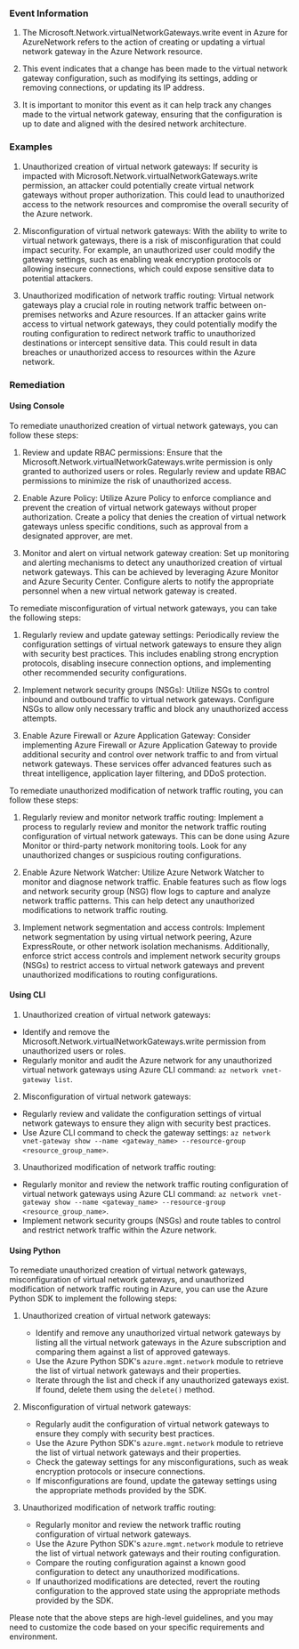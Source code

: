 
### Event Information

1. The Microsoft.Network.virtualNetworkGateways.write event in Azure for AzureNetwork refers to the action of creating or updating a virtual network gateway in the Azure Network resource.

2. This event indicates that a change has been made to the virtual network gateway configuration, such as modifying its settings, adding or removing connections, or updating its IP address.

3. It is important to monitor this event as it can help track any changes made to the virtual network gateway, ensuring that the configuration is up to date and aligned with the desired network architecture.


### Examples

1. Unauthorized creation of virtual network gateways: If security is impacted with Microsoft.Network.virtualNetworkGateways.write permission, an attacker could potentially create virtual network gateways without proper authorization. This could lead to unauthorized access to the network resources and compromise the overall security of the Azure network.

2. Misconfiguration of virtual network gateways: With the ability to write to virtual network gateways, there is a risk of misconfiguration that could impact security. For example, an unauthorized user could modify the gateway settings, such as enabling weak encryption protocols or allowing insecure connections, which could expose sensitive data to potential attackers.

3. Unauthorized modification of network traffic routing: Virtual network gateways play a crucial role in routing network traffic between on-premises networks and Azure resources. If an attacker gains write access to virtual network gateways, they could potentially modify the routing configuration to redirect network traffic to unauthorized destinations or intercept sensitive data. This could result in data breaches or unauthorized access to resources within the Azure network.

### Remediation

#### Using Console

To remediate unauthorized creation of virtual network gateways, you can follow these steps:

1. Review and update RBAC permissions: Ensure that the Microsoft.Network.virtualNetworkGateways.write permission is only granted to authorized users or roles. Regularly review and update RBAC permissions to minimize the risk of unauthorized access.

2. Enable Azure Policy: Utilize Azure Policy to enforce compliance and prevent the creation of virtual network gateways without proper authorization. Create a policy that denies the creation of virtual network gateways unless specific conditions, such as approval from a designated approver, are met.

3. Monitor and alert on virtual network gateway creation: Set up monitoring and alerting mechanisms to detect any unauthorized creation of virtual network gateways. This can be achieved by leveraging Azure Monitor and Azure Security Center. Configure alerts to notify the appropriate personnel when a new virtual network gateway is created.

To remediate misconfiguration of virtual network gateways, you can take the following steps:

1. Regularly review and update gateway settings: Periodically review the configuration settings of virtual network gateways to ensure they align with security best practices. This includes enabling strong encryption protocols, disabling insecure connection options, and implementing other recommended security configurations.

2. Implement network security groups (NSGs): Utilize NSGs to control inbound and outbound traffic to virtual network gateways. Configure NSGs to allow only necessary traffic and block any unauthorized access attempts.

3. Enable Azure Firewall or Azure Application Gateway: Consider implementing Azure Firewall or Azure Application Gateway to provide additional security and control over network traffic to and from virtual network gateways. These services offer advanced features such as threat intelligence, application layer filtering, and DDoS protection.

To remediate unauthorized modification of network traffic routing, you can follow these steps:

1. Regularly review and monitor network traffic routing: Implement a process to regularly review and monitor the network traffic routing configuration of virtual network gateways. This can be done using Azure Monitor or third-party network monitoring tools. Look for any unauthorized changes or suspicious routing configurations.

2. Enable Azure Network Watcher: Utilize Azure Network Watcher to monitor and diagnose network traffic. Enable features such as flow logs and network security group (NSG) flow logs to capture and analyze network traffic patterns. This can help detect any unauthorized modifications to network traffic routing.

3. Implement network segmentation and access controls: Implement network segmentation by using virtual network peering, Azure ExpressRoute, or other network isolation mechanisms. Additionally, enforce strict access controls and implement network security groups (NSGs) to restrict access to virtual network gateways and prevent unauthorized modifications to routing configurations.

#### Using CLI

1. Unauthorized creation of virtual network gateways:
- Identify and remove the Microsoft.Network.virtualNetworkGateways.write permission from unauthorized users or roles.
- Regularly monitor and audit the Azure network for any unauthorized virtual network gateways using Azure CLI command: `az network vnet-gateway list`.

2. Misconfiguration of virtual network gateways:
- Regularly review and validate the configuration settings of virtual network gateways to ensure they align with security best practices.
- Use Azure CLI command to check the gateway settings: `az network vnet-gateway show --name <gateway_name> --resource-group <resource_group_name>`.

3. Unauthorized modification of network traffic routing:
- Regularly monitor and review the network traffic routing configuration of virtual network gateways using Azure CLI command: `az network vnet-gateway show --name <gateway_name> --resource-group <resource_group_name>`.
- Implement network security groups (NSGs) and route tables to control and restrict network traffic within the Azure network.

#### Using Python

To remediate unauthorized creation of virtual network gateways, misconfiguration of virtual network gateways, and unauthorized modification of network traffic routing in Azure, you can use the Azure Python SDK to implement the following steps:

1. Unauthorized creation of virtual network gateways:
   - Identify and remove any unauthorized virtual network gateways by listing all the virtual network gateways in the Azure subscription and comparing them against a list of approved gateways.
   - Use the Azure Python SDK's `azure.mgmt.network` module to retrieve the list of virtual network gateways and their properties.
   - Iterate through the list and check if any unauthorized gateways exist. If found, delete them using the `delete()` method.

2. Misconfiguration of virtual network gateways:
   - Regularly audit the configuration of virtual network gateways to ensure they comply with security best practices.
   - Use the Azure Python SDK's `azure.mgmt.network` module to retrieve the list of virtual network gateways and their properties.
   - Check the gateway settings for any misconfigurations, such as weak encryption protocols or insecure connections.
   - If misconfigurations are found, update the gateway settings using the appropriate methods provided by the SDK.

3. Unauthorized modification of network traffic routing:
   - Regularly monitor and review the network traffic routing configuration of virtual network gateways.
   - Use the Azure Python SDK's `azure.mgmt.network` module to retrieve the list of virtual network gateways and their routing configuration.
   - Compare the routing configuration against a known good configuration to detect any unauthorized modifications.
   - If unauthorized modifications are detected, revert the routing configuration to the approved state using the appropriate methods provided by the SDK.

Please note that the above steps are high-level guidelines, and you may need to customize the code based on your specific requirements and environment.


